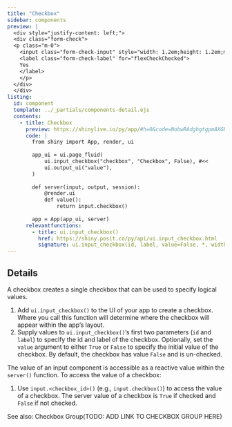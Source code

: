 ```yaml
---
title: "Checkbox"
sidebar: components 
preview: |
  <div style="justify-content: left;">
  <div class="form-check">
  <p class="m-0">
    <input class="form-check-input" style="width: 1.2em;height: 1.2em;margin-right:0.35rem;border-radius: 2px;" type="checkbox" value="" id="flexCheckChecked" checked>
    <label class="form-check-label" for="flexCheckChecked">
    Yes
    </label>
    </p>
  </div>
  </div>  
listing:
  id: component
  template: ../_partials/components-detail.ejs
  contents:
    - title: Checkbox
      preview: https://shinylive.io/py/app/#h=0&code=NobwRAdghgtgpmAXGKAHVA6VBPMAaMAYwHsIAXOcpMAMwCdiYACAZwAsBLCbJjmVYnTJMAgujxM6lACZw6EgK4cAOhFVpUAfSVMAvEyVYoAcziaaAGyXSAFKqYODHDF1QKymwmziEA1gCNiAA87Im8-QKDlfCZogGFwgODoiQAxKAsWOABKPHtHQ2J3Nw8lUIA3DIU4aNzVbNVVWRpWOXK5G1d3CSKyEokslhYOUmzEfIcAAV6SiaZJqQhZOgwlOeamSqs4GzG5x0k4MgU6CF4IEowvHySQhrVodD1RdBsNbQ4BtrlssABfAC6QA
      code: |
        from shiny import App, render, ui
        
        app_ui = ui.page_fluid(
            ui.input_checkbox("checkbox", "Checkbox", False), #<<
            ui.output_ui("value"),
        )
        
        def server(input, output, session):
            @render.ui
            def value():
                return input.checkbox()
        
        app = App(app_ui, server)
      relevantfunctions:
        - title: ui.input_checkbox()
          href: https://shiny.posit.co/py/api/ui.input_checkbox.html
          signature: ui.input_checkbox(id, label, value=False, *, width=None)
---
```


:::{#component}
:::

## Details

<p>A checkbox creates a single checkbox that can be used to specify logical values. </p>

<ol>
  <li>
  Add `ui.input_checkbox()` to the UI of your app to create a checkbox. Where you call this function will determine where the checkbox will appear within the app's layout. 
  </li>
  <li>
  Supply values to `ui.input_checkbox()`'s first two parameters (`id` and `label`) to specify the id and label of the checkbox. Optionally, set the `value` argument to either `True` or `False` to specify the initial value of the checkbox. By default, the checkbox has value `False` and is un-checked.  
  </li>
</ol>

The value of an input component is accessible as a reactive value within the `server()` function. To access the value of a checkbox:</p>

<ol>
  <li>
  Use `input.<checkbox_id>()` (e.g., `input.checkbox()`) to access the value of a checkbox. The server value of a checkbox is `True` if checked and `False` if not checked. 
  </li>
</ol>

<p>See also: Checkbox Group(TODO: ADD LINK TO CHECKBOX GROUP HERE)</p>